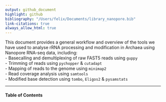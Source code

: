 ```yaml
---
output: github_document
highlight: github
bibliography: "/Users/felix/Documents/library_nanopore.bib"
link-citations: true
always_allow_html: true
---
```


This document provides a general workflow and overview of the tools we have used to analyse rRNA processing and modification in Archaea using Nanopore RNA-seq data, including:   
- Basecalling and demultiplexing of raw FAST5 reads using `guppy`   
- Trimming of reads using `pychopper` & `cutadapt`    
- Mapping of reads to the genome using `minimap2`     
- Read coverage analysis using `samtools`   
- Modified base detection using `tombo`, `Eligos2` & `pysamstats`   


***

#### Table of Contents   
